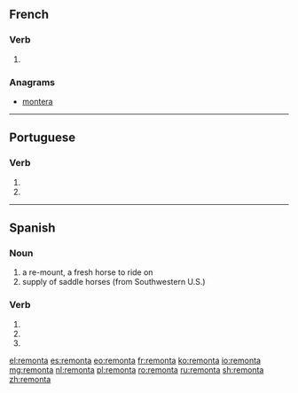 ==French==

===Verb===
{{fr-verb-form}}

# {{inflection of|remonter||3|s|phis|lang=fr}}

===Anagrams===
* [[montera#French|montera]]

----

==Portuguese==

===Verb===
{{pt-verb-form}}

# {{inflection of|remontar||3|s|pres|indc|lang=pt}}
# {{inflection of|remontar||2|s|impr|lang=pt}}

----

==Spanish==

===Noun===
{{es-noun|f}}

# a re-mount, a fresh horse to ride on
# supply of saddle horses (from Southwestern U.S.)

===Verb===
{{es-verb-form}}

# {{es-verb form of|ending=ar|mood=imperative|sense=affirmative|pers=2|formal=no|number=singular|remontar}}
# {{es-verb form of|ending=ar|mood=indicative|tense=present|pers=2|formal=yes|number=singular|remontar}}
# {{es-verb form of|ending=ar|mood=indicative|tense=present|pers=3|number=singular|remontar}}

[[el:remonta]]
[[es:remonta]]
[[eo:remonta]]
[[fr:remonta]]
[[ko:remonta]]
[[io:remonta]]
[[mg:remonta]]
[[nl:remonta]]
[[pl:remonta]]
[[ro:remonta]]
[[ru:remonta]]
[[sh:remonta]]
[[zh:remonta]]